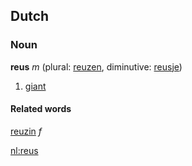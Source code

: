 ==Dutch==
===Noun===
'''reus''' ''m'' (plural: [[reuzen]], diminutive: [[reusje]])

# [[giant]]

====Related words====
[[reuzin]] ''f''

[[nl:reus]]